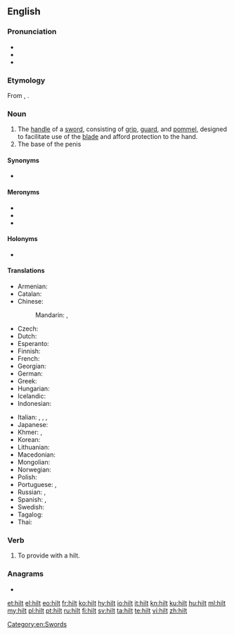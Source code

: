 ==English==

===Pronunciation===
* {{IPA|/hɪlt/|lang=en}}
* {{audio|en-us-hilt.ogg|Audio (US)|lang=en}}
* {{rhymes|ɪlt|lang=en}}

===Etymology===
From {{etyl|ang|en}} {{m|ang|hilt}}, {{m|ang|hilte}}.

===Noun===
{{en-noun}}

# The [[handle]] of a [[sword]], consisting of [[grip]], [[guard]], and [[pommel]], designed to facilitate use of the [[blade]] and afford protection to the hand.
# The base of the penis
{{quote-Fanny Hill|part=2
|he draws it again, and just wetting it with spittle, re-enters, and with ease sheath'd it now up to the '''hilt'''}}

====Synonyms====
* {{l|en|haft}}

====Meronyms====
* {{l|en|grip}}
* {{l|en|guard}}
* {{l|en|pommel}}

====Holonyms====
* {{l|en|sword}}

====Translations====
{{trans-top|grip of a sword}}
* Armenian: {{t+|hy|դաստակ}}
* Catalan: {{t|ca|empunyadura|f}}
* Chinese:
*: Mandarin: {{t+|cmn|柄|tr=bǐng|sc=Hani}}, {{t+|cmn|刀柄|tr=dāobǐng|sc=Hani}}
* Czech: {{t+|cs|jílec|m}}
* Dutch: {{t+|nl|heft|n}}
* Esperanto: {{t|eo|tenilo}}
* Finnish: {{t+|fi|kahva}}
* French: {{t+|fr|poignée|f}}
* Georgian: {{t-needed|ka}}
* German: {{t+|de|Griff|m}}
* Greek: {{t+|el|λαβή|f}}
* Hungarian: {{t+|hu|markolat}}
* Icelandic: {{t|is|hjalt|n}}
* Indonesian: {{t+|id|gagang}}
{{trans-mid}}
* Italian: {{t+|it|impugnatura|f}}, {{t+|it|elsa|f}}, {{t|it|coccia|f}}, {{t|it|guardamano|m}}
* Japanese: {{t+|ja|柄|tr=つか, tsuka|sc=Jpan}}
* Khmer: {{t+|km|ដង|tr=dɑɑŋ|sc=Khmr}}, {{t|km|ច្រាម|tr=craam|sc=Khmr}}
* Korean: {{t+|ko|칼자루|tr=kkaljaro|sc=Kore}}
* Lithuanian: {{t|lt|rankena|f}}
* Macedonian: {{t|mk|балчак|m|tr=bálčak|sc=Cyrl}}
* Mongolian: {{t+|mn|бариул|sc=Cyrl}}
* Norwegian: {{t|no|hjalt|n}}
* Polish: {{t+|pl|jelec}}
* Portuguese: {{t+|pt|empunhadura}}, {{t+|pt|cabo}}
* Russian: {{t+|ru|рукоя́тка|f}}, {{t+|ru|эфе́с|m}}
* Spanish: {{t+|es|empuñadura|f}}, {{t+|es|mango|m}}
* Swedish: {{t+|sv|hjalt|n}}
* Tagalog: {{t|tl|puluhan}}
* Thai: {{t-needed|th}}
{{trans-bottom}}

===Verb===
{{en-verb}}

# {{label|en|transitive}} To provide with a hilt.

===Anagrams===
* {{l|en|lith}}

[[Category:en:Swords]]

[[et:hilt]]
[[el:hilt]]
[[eo:hilt]]
[[fr:hilt]]
[[ko:hilt]]
[[hy:hilt]]
[[io:hilt]]
[[it:hilt]]
[[kn:hilt]]
[[ku:hilt]]
[[hu:hilt]]
[[ml:hilt]]
[[my:hilt]]
[[pl:hilt]]
[[pt:hilt]]
[[ru:hilt]]
[[fi:hilt]]
[[sv:hilt]]
[[ta:hilt]]
[[te:hilt]]
[[vi:hilt]]
[[zh:hilt]]